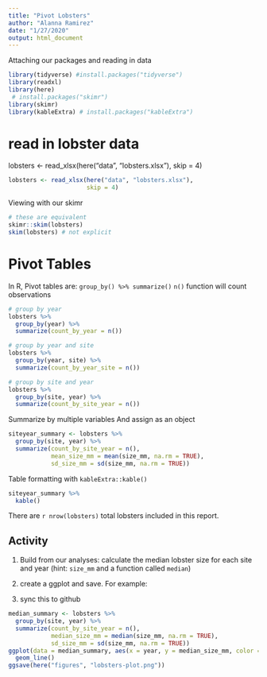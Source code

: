 ```yaml
---
title: "Pivot Lobsters"
author: "Alanna Ramirez"
date: "1/27/2020"
output: html_document
---
```


Attaching our packages and reading in data
```r
library(tidyverse) #install.packages("tidyverse")
library(readxl)
library(here)
 # install.packages("skimr")
library(skimr)
library(kableExtra) # install.packages("kableExtra")
```
# read in lobster data

lobsters <- read_xlsx(here("data", "lobsters.xlsx"),
skip = 4)
```r
lobsters <- read_xlsx(here("data", "lobsters.xlsx"),
                      skip = 4)
```

Viewing with our skimr

```r
# these are equivalent
skimr::skim(lobsters)
skim(lobsters) # not explicit

```

# Pivot Tables
In R, Pivot tables are: `group_by() %>% summarize()`
`n()` function will count observations

```r
# group by year
lobsters %>%
  group_by(year) %>%
  summarize(count_by_year = n())

# group by year and site
lobsters %>%
  group_by(year, site) %>%
  summarize(count_by_year_site = n())

# group by site and year
lobsters %>%
  group_by(site, year) %>%
  summarize(count_by_site_year = n())
```

Summarize by multiple variables
And assign as an object
```r
siteyear_summary <- lobsters %>% 
  group_by(site, year) %>% 
  summarize(count_by_site_year = n(),
            mean_size_mm = mean(size_mm, na.rm = TRUE),
            sd_size_mm = sd(size_mm, na.rm = TRUE))
```

Table formatting with `kableExtra::kable()`
```r
siteyear_summary %>%
  kable()
```

There are `r nrow(lobsters)` total lobsters included in this report.

## Activity
1. Build from our analyses: calculate the median lobster size for each site and year (hint: `size_mm` and a function called `median`)
2. create a ggplot and save. For example:

3. sync this to github

```r
median_summary <- lobsters %>% 
  group_by(site, year) %>% 
  summarize(count_by_site_year = n(),
            median_size_mm = median(size_mm, na.rm = TRUE),
            sd_size_mm = sd(size_mm, na.rm = TRUE))
ggplot(data = median_summary, aes(x = year, y = median_size_mm, color = site)) +
  geom_line()
ggsave(here("figures", "lobsters-plot.png"))

```

